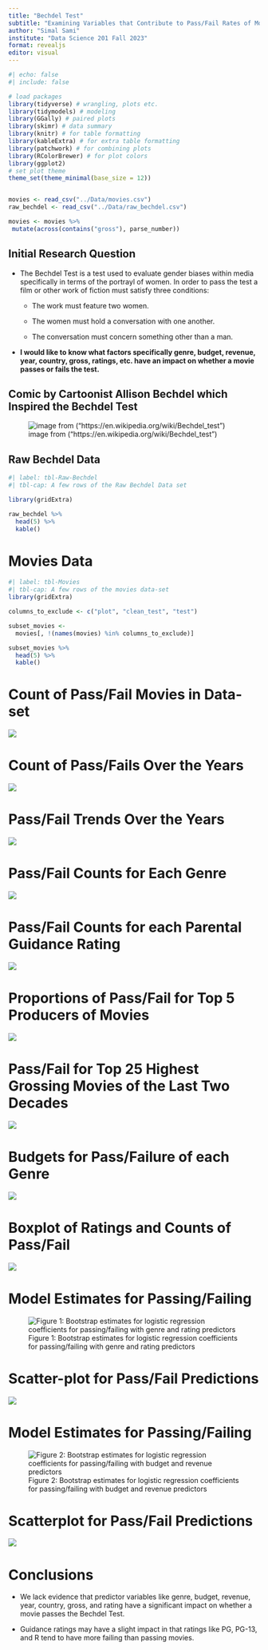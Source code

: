 ```yaml
---
title: "Bechdel Test"
subtitle: "Examining Variables that Contribute to Pass/Fail Rates of Movies"
author: "Simal Sami"
institute: "Data Science 201 Fall 2023"
format: revealjs
editor: visual
---
```


```r
#| echo: false
#| include: false

# load packages
library(tidyverse) # wrangling, plots etc.
library(tidymodels) # modeling
library(GGally) # paired plots
library(skimr) # data summary
library(knitr) # for table formatting
library(kableExtra) # for extra table formatting 
library(patchwork) # for combining plots
library(RColorBrewer) # for plot colors
library(ggplot2)
# set plot theme
theme_set(theme_minimal(base_size = 12))


movies <- read_csv("../Data/movies.csv")
raw_bechdel <- read_csv("../Data/raw_bechdel.csv")

movies <- movies %>%
 mutate(across(contains("gross"), parse_number))
```

## Initial Research Question

-   The Bechdel Test is a test used to evaluate gender biases within media specifically in terms of the portrayl of women. In order to pass the test a film or other work of fiction must satisfy three conditions:

    -   The work must feature two women.

    -   The women must hold a conversation with one another.

    -   The conversation must concern something other than a man.

-   **I would like to know what factors specifically genre, budget, revenue, year, country, gross, ratings, etc. have an impact on whether a movie passes or fails the test.**

## Comic by Cartoonist Allison Bechdel which Inspired the Bechdel Test

![image from ("https://en.wikipedia.org/wiki/Bechdel_test")](images/Bechdel%20Test.jpg){fig-align="center"}

## Raw Bechdel Data

```r
#| label: tbl-Raw-Bechdel
#| tbl-cap: A few rows of the Raw Bechdel Data set

library(gridExtra)

raw_bechdel %>%   
  head(5) %>%   
  kable()
```

# Movies Data

```r
#| label: tbl-Movies 
#| tbl-cap: A few rows of the movies data-set
library(gridExtra)

columns_to_exclude <- c("plot", "clean_test", "test")

subset_movies <-
  movies[, !(names(movies) %in% columns_to_exclude)]

subset_movies %>%   
  head(5) %>%   
  kable()
```

# Count of Pass/Fail Movies in Data-set

![](images/count.png){fig-align="center"}

# Count of Pass/Fails Over the Years

![](images/pf_year_dist.png){fig-align="center"}

# Pass/Fail Trends Over the Years

![](images/dist_pf_year_trend.png){fig-align="center"}

# Pass/Fail Counts for Each Genre

![](images/genre_pf.png){fig-align="center"}

# Pass/Fail Counts for each Parental Guidance Rating

![](images/guidance_rating_pf.png){fig-align="center"}

# Proportions of Pass/Fail for Top 5 Producers of Movies

![](images/country_pf_dist.png){fig-align="center"}

# Pass/Fail for Top 25 Highest Grossing Movies of the Last Two Decades

![](images/gross_pf.png){fig-align="center"}

# Budgets for Pass/Failure of each Genre

![](images/genre_budget.png){fig-align="center"}

# Boxplot of Ratings and Counts of Pass/Fail

![](images/rating_pf.png){fig-align="center"}

# Model Estimates for Passing/Failing

![Figure 1: Bootstrap estimates for logistic regression coefficients for passing/failing with genre and rating predictors ](images/CI_genre.png){fig-align="center"}

# Scatter-plot for Pass/Fail Predictions

![](images/spgenre.png){fig-align="center"}

# Model Estimates for Passing/Failing

![Figure 2: Bootstrap estimates for logistic regression coefficients for passing/failing with budget and revenue predictors](images/confidence_int_model.png){fig-align="center"}

# Scatterplot for Pass/Fail Predictions

![](images/rev_budget.png){fig-align="center"}

# Conclusions

-   We lack evidence that predictor variables like genre, budget, revenue, year, country, gross, and rating have a significant impact on whether a movie passes the Bechdel Test.

-   Guidance ratings may have a slight impact in that ratings like PG, PG-13, and R tend to have more failing than passing movies.
